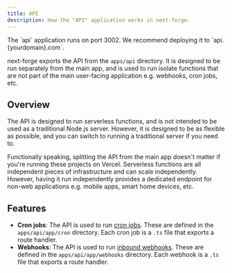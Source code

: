 ```yaml
---
title: API
description: How the "API" application works in next-forge.
---
```


<Tip>
  The `api` application runs on port 3002. We recommend deploying it to `api.
  {yourdomain}.com`.
</Tip>

next-forge exports the API from the `apps/api` directory. It is designed to be run separately from the main app, and is used to run isolate functions that are not part of the main user-facing application e.g. webhooks, cron jobs, etc.

## Overview

The API is designed to run serverless functions, and is not intended to be used as a traditional Node.js server. However, it is designed to be as flexible as possible, and you can switch to running a traditional server if you need to.

Functionally speaking, splitting the API from the main app doesn't matter if you're running these projects on Vercel. Serverless functions are all independent pieces of infrastructure and can scale independently. However, having it run independently provides a dedicated endpoint for non-web applications e.g. mobile apps, smart home devices, etc.

## Features

- **Cron jobs**: The API is used to run [cron jobs](/packages/cron). These are defined in the `apps/api/app/cron` directory. Each cron job is a `.ts` file that exports a route handler.
- **Webhooks**: The API is used to run [inbound webhooks](/packages/webhooks/inbound). These are defined in the `apps/api/app/webhooks` directory. Each webhook is a `.ts` file that exports a route handler.
